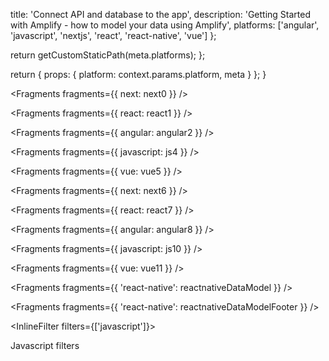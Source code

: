 
  title: 'Connect API and database to the app',
  description:
    'Getting Started with Amplify - how to model your data using Amplify',
  platforms: ['angular', 'javascript', 'nextjs', 'react', 'react-native', 'vue']
};

  return getCustomStaticPath(meta.platforms);
};

  return {
    props: {
      platform: context.params.platform,
      meta
    }
  };
}


<Fragments fragments={{ next: next0 }} />


<Fragments fragments={{ react: react1 }} />


<Fragments fragments={{ angular: angular2 }} />


<Fragments fragments={{ javascript: js4 }} />


<Fragments fragments={{ vue: vue5 }} />


<Fragments fragments={{ next: next6 }} />


<Fragments fragments={{ react: react7 }} />


<Fragments fragments={{ angular: angular8 }} />


<Fragments fragments={{ javascript: js10 }} />


<Fragments fragments={{ vue: vue11 }} />


<Fragments fragments={{ 'react-native': reactnativeDataModel }} />


<Fragments fragments={{ 'react-native': reactnativeDataModelFooter }} />

<InlineFilter filters={['javascript']}>

Javascript filters

</InlineFilter>
